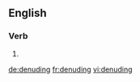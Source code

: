 
==English==

===Verb===
{{head|en|present participle}}

# {{present participle of|denude|lang=en}}

[[de:denuding]]
[[fr:denuding]]
[[vi:denuding]]